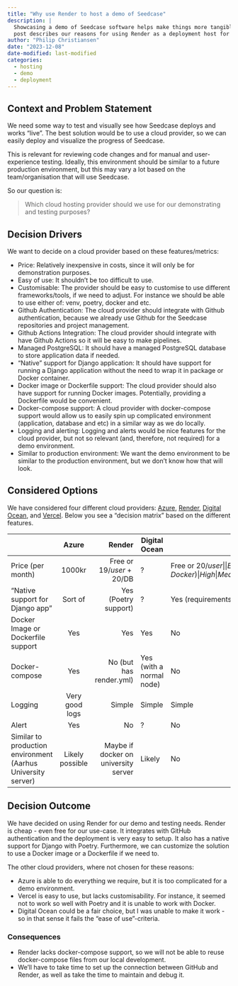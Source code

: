 ```yaml
---
title: "Why use Render to host a demo of Seedcase"
description: |
  Showcasing a demo of Seedcase software helps make things more tangible. This
  post describes our reasons for using Render as a deployment host for showcasing our demo.
author: "Philip Christiansen"
date: "2023-12-08"
date-modified: last-modified
categories:
  - hosting
  - demo
  - deployment
---
```


## Context and Problem Statement

We need some way to test and visually see how Seedcase deploys and works "live". The best solution would be to use a cloud provider, so we can easily deploy and visualize the progress of Seedcase.

This is relevant for reviewing code changes and for manual and user-experience testing. Ideally, this environment should be similar to a future production environment, but this may vary a lot based on the team/organisation that will use Seedcase. 

So our question is:

> Which cloud hosting provider should we use for our demonstrating and testing purposes?

## Decision Drivers

We want to decide on a cloud provider based on these features/metrics:

- Price: Relatively inexpensive in costs, since it will only be for demonstration purposes.
- Easy of use: It shouldn't be too difficult to use.
- Customisable: The provider should be easy to customise to use different frameworks/tools, if we need to adjust. For instance we should be able to use either of: venv, poetry, docker and etc.
- Github Authentication: The cloud provider should integrate with Github authentication, because we already use Github for the Seedcase repositories and project management.
- Github Actions Integration: The cloud provider should integrate with have Github Actions so it will be easy to make pipelines.
- Managed PostgreSQL: It should have a managed PostgreSQL database to store application data if needed.
- "Native" support for Django application: It should have support for running a Django application without the need to wrap it in package or Docker container.
- Docker image or Dockerfile support: The cloud provider should also have support for running Docker images. Potentially, providing a Dockerfile would be convenient.
- Docker-compose support: A cloud provider with docker-compose support would allow us to easily spin up complicated environment (application, database and etc) in a similar way as we do locally.
- Logging and alerting: Logging and alerts would be nice features for the cloud provider, but not so relevant (and, therefore, not required) for a demo environment.
- Similar to production environment: We want the demo environment to be similar to the production environment, but we don't know how that will look.

## Considered Options

We have considered four different cloud providers: [Azure](https://azure.microsoft.com/en-us), [Render](https://render.com/), [Digital Ocean](https://www.digitalocean.com/), and [Vercel](https://vercel.com/). Below you see a "decision matrix" based on the different features. 

|                                                                 | Azure          | Render                       | Digital Ocean            | Vercel                    |
| --------------------------------------------------------------- |:--------------:| ----------------------------:| ------------------------ | ------------------------- |
| Price (per month)                                               | 1000kr         | Free or 19$/user + 20$/DB | ?                        | Free or 20$/user       |
| Ease of use                                                     | Hard           | Easy                         | Medium                   | Easy                       |
| Customizability (venv, Poetry, Docker)                          | High           | Medium                       | High                     | Low                       |
| GitHub Authentication                                           | No             | Yes                          | Yes                      | Yes                       |
| GitHub Actions Integration                                      | Very good      | Sort of (deploy webhook)     | Yes                      | Yes                       |
| Managed Postgres                                                | Yes            | Yes                          | Yes                      | Yes                       |
| File Storage service                                            | Yes            | Yes (FTP) 0.25$/GB           |                          |                           |
| "Native support for Django app"                                 | Sort of        | Yes (Poetry support)      | ?                        | Yes (requirements.txt) |
| Docker Image or Dockerfile support                              | Yes            | Yes                          | Yes                      | No                        |
| Docker-compose                                                  | Yes            | No (but has render.yml)      | Yes (with a normal node) | No                        |
| Logging                                                         | Very good logs | Simple                       | Simple                   | Simple                    |
| Alert                                                           | Yes            | No                           | ?                        | No                        |
| Similar to production environment (Aarhus University server) | Likely possible| Maybe if docker on university server                    | Likely                   | No                        |

## Decision Outcome

We have decided on using Render for our demo and testing needs. Render is cheap - even free for our use-case. It integrates with GitHub authentication and the deployment is very easy to setup. It also has a native support for Django with Poetry. Furthermore, we can customize the solution to use a Docker image or a Dockerfile if we need to. 

The other cloud providers, where not chosen for these reasons:

- Azure is able to do everything we require, but it is too complicated for a demo environment.
- Vercel is easy to use, but lacks customisability. For instance, it seemed not to work so well with Poetry and it is unable to work with Docker.
- Digital Ocean could be a fair choice, but I was unable to make it work - so in that sense it fails the "ease of use"-criteria.

### Consequences

- Render lacks docker-compose support, so we will not be able to reuse docker-compose files from our local development.
- We'll have to take time to set up the connection between GitHub and Render, as well as take the time to maintain and debug it.
